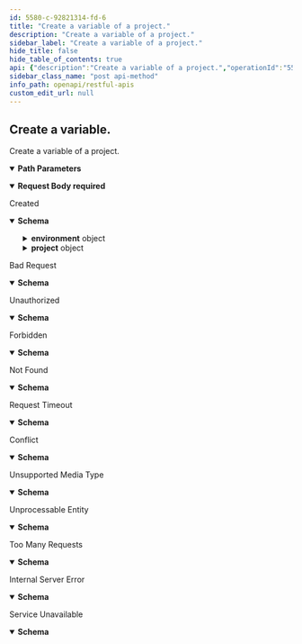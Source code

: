 ```yaml
---
id: 5580-c-92821314-fd-6
title: "Create a variable of a project."
description: "Create a variable of a project."
sidebar_label: "Create a variable of a project."
hide_title: false
hide_table_of_contents: true
api: {"description":"Create a variable of a project.","operationId":"5580c92821314fd6","parameters":[{"in":"path","name":"project","required":true,"schema":{"type":"string"}}],"requestBody":{"content":{"application/json":{"schema":{"properties":{"description":{"type":"string"},"name":{"type":"string"},"sensitive":{"type":"boolean"},"value":{"type":"string"}},"required":["value","name"],"type":"object"}}},"required":true},"responses":{"201":{"content":{"application/json":{"schema":{"properties":{"createTime":{"format":"date-time","type":"string"},"description":{"type":"string"},"environment":{"properties":{"connectors":{"items":{"properties":{"connector":{"properties":{"category":{"type":"string"},"configData":{"additionalProperties":{"properties":{"":{"properties":{"":"circular(Project.Variable.Property.json)","visible":{"type":"boolean"}},"required":["","visible"],"type":"object","title":"Project.Variable.Property.json"},"visible":{"type":"boolean"}},"required":["","visible"],"type":"object"},"type":"object","x-cli-schema-type":"map[string]crypto.Property"},"configVersion":{"type":"string"},"createTime":{"format":"date-time","type":"string"},"description":{"type":"string"},"enableFinOps":{"type":"boolean"},"finOpsCustomPricing":{"properties":{"cpu":{"type":"string"},"gpu":{"type":"string"},"ram":{"type":"string"},"spotCPU":{"type":"string"},"spotGPU":{"type":"string"},"spotRAM":{"type":"string"},"storage":{"type":"string"}},"required":["cpu","spotCPU","ram","spotRAM","gpu","spotGPU","storage"],"type":"object"},"id":{"type":"string"},"labels":{"additionalProperties":{"type":"string"},"type":"object","x-cli-schema-type":"map[string]string"},"name":{"type":"string"},"project":{"properties":{"createTime":{"format":"date-time","type":"string"},"description":{"type":"string"},"id":{"type":"string"},"labels":{"additionalProperties":{"type":"string"},"type":"object","x-cli-schema-type":"map[string]string"},"name":{"type":"string"},"updateTime":{"format":"date-time","type":"string"}},"type":"object","title":"Project.Variable.ProjectOutput.json"},"status":{"properties":{"conditions":{"items":{"properties":{"lastUpdateTime":{"format":"date-time","type":"string"},"message":{"type":"string"},"reason":{"type":"string"},"status":{"type":"string"},"type":{"type":"string"}},"required":["reason"],"type":"object"},"type":"array"},"error":{"type":"boolean"},"summaryStatus":{"type":"string"},"summaryStatusMessage":{"type":"string"},"transitioning":{"type":"boolean"}},"type":"object"},"type":{"type":"string"},"updateTime":{"format":"date-time","type":"string"}},"type":"object"},"createTime":{"format":"date-time","type":"string"},"id":{"type":"string"}},"type":"object"},"type":"array"},"createTime":{"format":"date-time","type":"string"},"description":{"type":"string"},"id":{"type":"string"},"labels":{"additionalProperties":{"type":"string"},"type":"object","x-cli-schema-type":"map[string]string"},"name":{"type":"string"},"project":{"properties":{"createTime":{"format":"date-time","type":"string"},"description":{"type":"string"},"id":{"type":"string"},"labels":{"additionalProperties":{"type":"string"},"type":"object","x-cli-schema-type":"map[string]string"},"name":{"type":"string"},"updateTime":{"format":"date-time","type":"string"}},"type":"object","title":"Project.Variable.ProjectOutput.json"},"updateTime":{"format":"date-time","type":"string"}},"type":"object"},"id":{"type":"string"},"name":{"type":"string"},"project":{"properties":{"createTime":{"format":"date-time","type":"string"},"description":{"type":"string"},"id":{"type":"string"},"labels":{"additionalProperties":{"type":"string"},"type":"object","x-cli-schema-type":"map[string]string"},"name":{"type":"string"},"updateTime":{"format":"date-time","type":"string"}},"type":"object"},"sensitive":{"type":"boolean"},"updateTime":{"format":"date-time","type":"string"},"value":{"type":"string"}},"type":"object"}}},"description":"Created"},"400":{"content":{"application/json":{"schema":{"properties":{"message":{"type":"string"},"status":{"default":400,"type":"integer"},"statusText":{"default":"Bad Request","type":"string"}},"type":"object"}}},"description":"Bad Request"},"401":{"content":{"application/json":{"schema":{"properties":{"message":{"type":"string"},"status":{"default":401,"type":"integer"},"statusText":{"default":"Unauthorized","type":"string"}},"type":"object"}}},"description":"Unauthorized"},"403":{"content":{"application/json":{"schema":{"properties":{"message":{"type":"string"},"status":{"default":403,"type":"integer"},"statusText":{"default":"Forbidden","type":"string"}},"type":"object"}}},"description":"Forbidden"},"404":{"content":{"application/json":{"schema":{"properties":{"message":{"type":"string"},"status":{"default":404,"type":"integer"},"statusText":{"default":"Not Found","type":"string"}},"type":"object"}}},"description":"Not Found"},"408":{"content":{"application/json":{"schema":{"properties":{"message":{"type":"string"},"status":{"default":408,"type":"integer"},"statusText":{"default":"Request Timeout","type":"string"}},"type":"object"}}},"description":"Request Timeout"},"409":{"content":{"application/json":{"schema":{"properties":{"message":{"type":"string"},"status":{"default":409,"type":"integer"},"statusText":{"default":"Conflict","type":"string"}},"type":"object"}}},"description":"Conflict"},"415":{"content":{"application/json":{"schema":{"properties":{"message":{"type":"string"},"status":{"default":415,"type":"integer"},"statusText":{"default":"Unsupported Media Type","type":"string"}},"type":"object"}}},"description":"Unsupported Media Type"},"422":{"content":{"application/json":{"schema":{"properties":{"message":{"type":"string"},"status":{"default":422,"type":"integer"},"statusText":{"default":"Unprocessable Entity","type":"string"}},"type":"object"}}},"description":"Unprocessable Entity"},"429":{"content":{"application/json":{"schema":{"properties":{"message":{"type":"string"},"status":{"default":429,"type":"integer"},"statusText":{"default":"Too Many Requests","type":"string"}},"type":"object"}}},"description":"Too Many Requests"},"500":{"content":{"application/json":{"schema":{"properties":{"message":{"type":"string"},"status":{"default":500,"type":"integer"},"statusText":{"default":"Internal Server Error","type":"string"}},"type":"object"}}},"description":"Internal Server Error"},"503":{"content":{"application/json":{"schema":{"properties":{"message":{"type":"string"},"status":{"default":503,"type":"integer"},"statusText":{"default":"Service Unavailable","type":"string"}},"type":"object"}}},"description":"Service Unavailable"}},"security":[{"BasicAuth":[]},{"BearerAuth":[]}],"tags":["Variables"],"x-cli-operation-name":"create","extensions":[{"key":"x-cli-operation-name","value":"create"}],"method":"post","path":"/v1/projects/{project}/variables","securitySchemes":{"BasicAuth":{"description":"Basic Authentication, in form of base64(<username>:<password>), the password must be a valid Seal API token.","in":"header","scheme":"basic","type":"http"},"BearerAuth":{"description":"Bearer Authentication, the token must be a valid Seal API token.","in":"header","scheme":"bearer","type":"http"}},"jsonRequestBodyExample":{"description":"string","name":"string","sensitive":true,"value":"string"},"info":{"description":"Restful APIs to access Walrus.","title":"Restful APIs","version":"dev"},"postman":{"name":"Create a variable.","description":{"content":"Create a variable of a project.","type":"text/plain"},"url":{"path":["v1","projects",":project","variables"],"host":["{{baseUrl}}"],"query":[],"variable":[{"disabled":false,"description":{"content":"(Required) ","type":"text/plain"},"type":"any","value":"","key":"project"}]},"header":[{"key":"Content-Type","value":"application/json"},{"key":"Accept","value":"application/json"}],"method":"POST","body":{"mode":"raw","raw":"\"\"","options":{"raw":{"language":"json"}}},"auth":{"type":"basic","basic":[{"type":"any","value":"<Basic Auth Username>","key":"username"},{"type":"any","value":"<Basic Auth Password>","key":"password"}]}}}
sidebar_class_name: "post api-method"
info_path: openapi/restful-apis
custom_edit_url: null
---
```



## Create a variable.



Create a variable of a project.

<details style={{"marginBottom":"1rem"}} data-collapsed={false} open={true}><summary style={{}}><strong>Path Parameters</strong></summary><div><ul><ParamsItem className={"paramsItem"} param={{"in":"path","name":"project","required":true,"schema":{"type":"string"}}}></ParamsItem></ul></div></details><MimeTabs><TabItem label={"application/json"} value={"application/json-schema"}><details style={{}} data-collapsed={false} open={true}><summary style={{"textAlign":"left"}}><strong>Request Body</strong><strong style={{"fontSize":"var(--ifm-code-font-size)","color":"var(--openapi-required)"}}> required</strong></summary><div style={{"textAlign":"left","marginLeft":"1rem"}}></div><ul style={{"marginLeft":"1rem"}}><SchemaItem collapsible={false} name={"description"} required={false} schemaName={"string"} qualifierMessage={undefined} schema={{"type":"string"}}></SchemaItem><SchemaItem collapsible={false} name={"name"} required={true} schemaName={"string"} qualifierMessage={undefined} schema={{"type":"string"}}></SchemaItem><SchemaItem collapsible={false} name={"sensitive"} required={false} schemaName={"boolean"} qualifierMessage={undefined} schema={{"type":"boolean"}}></SchemaItem><SchemaItem collapsible={false} name={"value"} required={true} schemaName={"string"} qualifierMessage={undefined} schema={{"type":"string"}}></SchemaItem></ul></details></TabItem></MimeTabs><div><ApiTabs><TabItem label={"201"} value={"201"}><div>

Created

</div><div><MimeTabs schemaType={"response"}><TabItem label={"application/json"} value={"application/json"}><SchemaTabs><TabItem label={"Schema"} value={"Schema"}><details style={{}} data-collapsed={false} open={true}><summary style={{"textAlign":"left"}}><strong>Schema</strong></summary><div style={{"textAlign":"left","marginLeft":"1rem"}}></div><ul style={{"marginLeft":"1rem"}}><SchemaItem collapsible={false} name={"createTime"} required={false} schemaName={"date-time"} qualifierMessage={undefined} schema={{"format":"date-time","type":"string"}}></SchemaItem><SchemaItem collapsible={false} name={"description"} required={false} schemaName={"string"} qualifierMessage={undefined} schema={{"type":"string"}}></SchemaItem><SchemaItem collapsible={true} className={"schemaItem"}><details style={{}}><summary style={{}}><strong>environment</strong><span style={{"opacity":"0.6"}}> object</span></summary><div style={{"marginLeft":"1rem"}}><SchemaItem collapsible={true} className={"schemaItem"}><details style={{}}><summary style={{}}><strong>connectors</strong><span style={{"opacity":"0.6"}}> object[]</span></summary><div style={{"marginLeft":"1rem"}}><li><div style={{"fontSize":"var(--ifm-code-font-size)","opacity":"0.6","marginLeft":"-.5rem","paddingBottom":".5rem"}}>Array [</div></li><SchemaItem collapsible={true} className={"schemaItem"}><details style={{}}><summary style={{}}><strong>connector</strong><span style={{"opacity":"0.6"}}> object</span></summary><div style={{"marginLeft":"1rem"}}><SchemaItem collapsible={false} name={"category"} required={false} schemaName={"string"} qualifierMessage={undefined} schema={{"type":"string"}}></SchemaItem><SchemaItem collapsible={true} className={"schemaItem"}><details style={{}}><summary style={{}}><strong>configData</strong><span style={{"opacity":"0.6"}}> object</span></summary><div style={{"marginLeft":"1rem"}}><SchemaItem collapsible={true} className={"schemaItem"}><details style={{}}><summary style={{}}><strong>property name*</strong><span style={{"opacity":"0.6"}}> object</span></summary><div style={{"marginLeft":"1rem"}}><SchemaItem collapsible={true} className={"schemaItem"}><details style={{}}><summary style={{}}><strong></strong><span style={{"opacity":"0.6"}}> object</span><strong style={{"fontSize":"var(--ifm-code-font-size)","color":"var(--openapi-required)"}}> required</strong></summary><div style={{"marginLeft":"1rem"}}><SchemaItem collapsible={false} name={""} required={true} schemaName={""} qualifierMessage={undefined} schema={"circular(Project.Variable.Property.json)"}></SchemaItem><SchemaItem collapsible={false} name={"visible"} required={true} schemaName={"boolean"} qualifierMessage={undefined} schema={{"type":"boolean"}}></SchemaItem></div></details></SchemaItem><SchemaItem collapsible={false} name={"visible"} required={true} schemaName={"boolean"} qualifierMessage={undefined} schema={{"type":"boolean"}}></SchemaItem></div></details></SchemaItem></div></details></SchemaItem><SchemaItem collapsible={false} name={"configVersion"} required={false} schemaName={"string"} qualifierMessage={undefined} schema={{"type":"string"}}></SchemaItem><SchemaItem collapsible={false} name={"createTime"} required={false} schemaName={"date-time"} qualifierMessage={undefined} schema={{"format":"date-time","type":"string"}}></SchemaItem><SchemaItem collapsible={false} name={"description"} required={false} schemaName={"string"} qualifierMessage={undefined} schema={{"type":"string"}}></SchemaItem><SchemaItem collapsible={false} name={"enableFinOps"} required={false} schemaName={"boolean"} qualifierMessage={undefined} schema={{"type":"boolean"}}></SchemaItem><SchemaItem collapsible={true} className={"schemaItem"}><details style={{}}><summary style={{}}><strong>finOpsCustomPricing</strong><span style={{"opacity":"0.6"}}> object</span></summary><div style={{"marginLeft":"1rem"}}><SchemaItem collapsible={false} name={"cpu"} required={true} schemaName={"string"} qualifierMessage={undefined} schema={{"type":"string"}}></SchemaItem><SchemaItem collapsible={false} name={"gpu"} required={true} schemaName={"string"} qualifierMessage={undefined} schema={{"type":"string"}}></SchemaItem><SchemaItem collapsible={false} name={"ram"} required={true} schemaName={"string"} qualifierMessage={undefined} schema={{"type":"string"}}></SchemaItem><SchemaItem collapsible={false} name={"spotCPU"} required={true} schemaName={"string"} qualifierMessage={undefined} schema={{"type":"string"}}></SchemaItem><SchemaItem collapsible={false} name={"spotGPU"} required={true} schemaName={"string"} qualifierMessage={undefined} schema={{"type":"string"}}></SchemaItem><SchemaItem collapsible={false} name={"spotRAM"} required={true} schemaName={"string"} qualifierMessage={undefined} schema={{"type":"string"}}></SchemaItem><SchemaItem collapsible={false} name={"storage"} required={true} schemaName={"string"} qualifierMessage={undefined} schema={{"type":"string"}}></SchemaItem></div></details></SchemaItem><SchemaItem collapsible={false} name={"id"} required={false} schemaName={"string"} qualifierMessage={undefined} schema={{"type":"string"}}></SchemaItem><SchemaItem collapsible={true} className={"schemaItem"}><details style={{}}><summary style={{}}><strong>labels</strong><span style={{"opacity":"0.6"}}> object</span></summary><div style={{"marginLeft":"1rem"}}><SchemaItem name={"property name*"} required={false} schemaName={"string"} qualifierMessage={undefined} schema={{"type":"string"}} collapsible={false} discriminator={false}></SchemaItem></div></details></SchemaItem><SchemaItem collapsible={false} name={"name"} required={false} schemaName={"string"} qualifierMessage={undefined} schema={{"type":"string"}}></SchemaItem><SchemaItem collapsible={true} className={"schemaItem"}><details style={{}}><summary style={{}}><strong>project</strong><span style={{"opacity":"0.6"}}> object</span></summary><div style={{"marginLeft":"1rem"}}><SchemaItem collapsible={false} name={"createTime"} required={false} schemaName={"date-time"} qualifierMessage={undefined} schema={{"format":"date-time","type":"string"}}></SchemaItem><SchemaItem collapsible={false} name={"description"} required={false} schemaName={"string"} qualifierMessage={undefined} schema={{"type":"string"}}></SchemaItem><SchemaItem collapsible={false} name={"id"} required={false} schemaName={"string"} qualifierMessage={undefined} schema={{"type":"string"}}></SchemaItem><SchemaItem collapsible={true} className={"schemaItem"}><details style={{}}><summary style={{}}><strong>labels</strong><span style={{"opacity":"0.6"}}> object</span></summary><div style={{"marginLeft":"1rem"}}><SchemaItem name={"property name*"} required={false} schemaName={"string"} qualifierMessage={undefined} schema={{"type":"string"}} collapsible={false} discriminator={false}></SchemaItem></div></details></SchemaItem><SchemaItem collapsible={false} name={"name"} required={false} schemaName={"string"} qualifierMessage={undefined} schema={{"type":"string"}}></SchemaItem><SchemaItem collapsible={false} name={"updateTime"} required={false} schemaName={"date-time"} qualifierMessage={undefined} schema={{"format":"date-time","type":"string"}}></SchemaItem></div></details></SchemaItem><SchemaItem collapsible={true} className={"schemaItem"}><details style={{}}><summary style={{}}><strong>status</strong><span style={{"opacity":"0.6"}}> object</span></summary><div style={{"marginLeft":"1rem"}}><SchemaItem collapsible={true} className={"schemaItem"}><details style={{}}><summary style={{}}><strong>conditions</strong><span style={{"opacity":"0.6"}}> object[]</span></summary><div style={{"marginLeft":"1rem"}}><li><div style={{"fontSize":"var(--ifm-code-font-size)","opacity":"0.6","marginLeft":"-.5rem","paddingBottom":".5rem"}}>Array [</div></li><SchemaItem collapsible={false} name={"lastUpdateTime"} required={false} schemaName={"date-time"} qualifierMessage={undefined} schema={{"format":"date-time","type":"string"}}></SchemaItem><SchemaItem collapsible={false} name={"message"} required={false} schemaName={"string"} qualifierMessage={undefined} schema={{"type":"string"}}></SchemaItem><SchemaItem collapsible={false} name={"reason"} required={true} schemaName={"string"} qualifierMessage={undefined} schema={{"type":"string"}}></SchemaItem><SchemaItem collapsible={false} name={"status"} required={false} schemaName={"string"} qualifierMessage={undefined} schema={{"type":"string"}}></SchemaItem><SchemaItem collapsible={false} name={"type"} required={false} schemaName={"string"} qualifierMessage={undefined} schema={{"type":"string"}}></SchemaItem><li><div style={{"fontSize":"var(--ifm-code-font-size)","opacity":"0.6","marginLeft":"-.5rem"}}>]</div></li></div></details></SchemaItem><SchemaItem collapsible={false} name={"error"} required={false} schemaName={"boolean"} qualifierMessage={undefined} schema={{"type":"boolean"}}></SchemaItem><SchemaItem collapsible={false} name={"summaryStatus"} required={false} schemaName={"string"} qualifierMessage={undefined} schema={{"type":"string"}}></SchemaItem><SchemaItem collapsible={false} name={"summaryStatusMessage"} required={false} schemaName={"string"} qualifierMessage={undefined} schema={{"type":"string"}}></SchemaItem><SchemaItem collapsible={false} name={"transitioning"} required={false} schemaName={"boolean"} qualifierMessage={undefined} schema={{"type":"boolean"}}></SchemaItem></div></details></SchemaItem><SchemaItem collapsible={false} name={"type"} required={false} schemaName={"string"} qualifierMessage={undefined} schema={{"type":"string"}}></SchemaItem><SchemaItem collapsible={false} name={"updateTime"} required={false} schemaName={"date-time"} qualifierMessage={undefined} schema={{"format":"date-time","type":"string"}}></SchemaItem></div></details></SchemaItem><SchemaItem collapsible={false} name={"createTime"} required={false} schemaName={"date-time"} qualifierMessage={undefined} schema={{"format":"date-time","type":"string"}}></SchemaItem><SchemaItem collapsible={false} name={"id"} required={false} schemaName={"string"} qualifierMessage={undefined} schema={{"type":"string"}}></SchemaItem><li><div style={{"fontSize":"var(--ifm-code-font-size)","opacity":"0.6","marginLeft":"-.5rem"}}>]</div></li></div></details></SchemaItem><SchemaItem collapsible={false} name={"createTime"} required={false} schemaName={"date-time"} qualifierMessage={undefined} schema={{"format":"date-time","type":"string"}}></SchemaItem><SchemaItem collapsible={false} name={"description"} required={false} schemaName={"string"} qualifierMessage={undefined} schema={{"type":"string"}}></SchemaItem><SchemaItem collapsible={false} name={"id"} required={false} schemaName={"string"} qualifierMessage={undefined} schema={{"type":"string"}}></SchemaItem><SchemaItem collapsible={true} className={"schemaItem"}><details style={{}}><summary style={{}}><strong>labels</strong><span style={{"opacity":"0.6"}}> object</span></summary><div style={{"marginLeft":"1rem"}}><SchemaItem name={"property name*"} required={false} schemaName={"string"} qualifierMessage={undefined} schema={{"type":"string"}} collapsible={false} discriminator={false}></SchemaItem></div></details></SchemaItem><SchemaItem collapsible={false} name={"name"} required={false} schemaName={"string"} qualifierMessage={undefined} schema={{"type":"string"}}></SchemaItem><SchemaItem collapsible={true} className={"schemaItem"}><details style={{}}><summary style={{}}><strong>project</strong><span style={{"opacity":"0.6"}}> object</span></summary><div style={{"marginLeft":"1rem"}}><SchemaItem collapsible={false} name={"createTime"} required={false} schemaName={"date-time"} qualifierMessage={undefined} schema={{"format":"date-time","type":"string"}}></SchemaItem><SchemaItem collapsible={false} name={"description"} required={false} schemaName={"string"} qualifierMessage={undefined} schema={{"type":"string"}}></SchemaItem><SchemaItem collapsible={false} name={"id"} required={false} schemaName={"string"} qualifierMessage={undefined} schema={{"type":"string"}}></SchemaItem><SchemaItem collapsible={true} className={"schemaItem"}><details style={{}}><summary style={{}}><strong>labels</strong><span style={{"opacity":"0.6"}}> object</span></summary><div style={{"marginLeft":"1rem"}}><SchemaItem name={"property name*"} required={false} schemaName={"string"} qualifierMessage={undefined} schema={{"type":"string"}} collapsible={false} discriminator={false}></SchemaItem></div></details></SchemaItem><SchemaItem collapsible={false} name={"name"} required={false} schemaName={"string"} qualifierMessage={undefined} schema={{"type":"string"}}></SchemaItem><SchemaItem collapsible={false} name={"updateTime"} required={false} schemaName={"date-time"} qualifierMessage={undefined} schema={{"format":"date-time","type":"string"}}></SchemaItem></div></details></SchemaItem><SchemaItem collapsible={false} name={"updateTime"} required={false} schemaName={"date-time"} qualifierMessage={undefined} schema={{"format":"date-time","type":"string"}}></SchemaItem></div></details></SchemaItem><SchemaItem collapsible={false} name={"id"} required={false} schemaName={"string"} qualifierMessage={undefined} schema={{"type":"string"}}></SchemaItem><SchemaItem collapsible={false} name={"name"} required={false} schemaName={"string"} qualifierMessage={undefined} schema={{"type":"string"}}></SchemaItem><SchemaItem collapsible={true} className={"schemaItem"}><details style={{}}><summary style={{}}><strong>project</strong><span style={{"opacity":"0.6"}}> object</span></summary><div style={{"marginLeft":"1rem"}}><SchemaItem collapsible={false} name={"createTime"} required={false} schemaName={"date-time"} qualifierMessage={undefined} schema={{"format":"date-time","type":"string"}}></SchemaItem><SchemaItem collapsible={false} name={"description"} required={false} schemaName={"string"} qualifierMessage={undefined} schema={{"type":"string"}}></SchemaItem><SchemaItem collapsible={false} name={"id"} required={false} schemaName={"string"} qualifierMessage={undefined} schema={{"type":"string"}}></SchemaItem><SchemaItem collapsible={true} className={"schemaItem"}><details style={{}}><summary style={{}}><strong>labels</strong><span style={{"opacity":"0.6"}}> object</span></summary><div style={{"marginLeft":"1rem"}}><SchemaItem name={"property name*"} required={false} schemaName={"string"} qualifierMessage={undefined} schema={{"type":"string"}} collapsible={false} discriminator={false}></SchemaItem></div></details></SchemaItem><SchemaItem collapsible={false} name={"name"} required={false} schemaName={"string"} qualifierMessage={undefined} schema={{"type":"string"}}></SchemaItem><SchemaItem collapsible={false} name={"updateTime"} required={false} schemaName={"date-time"} qualifierMessage={undefined} schema={{"format":"date-time","type":"string"}}></SchemaItem></div></details></SchemaItem><SchemaItem collapsible={false} name={"sensitive"} required={false} schemaName={"boolean"} qualifierMessage={undefined} schema={{"type":"boolean"}}></SchemaItem><SchemaItem collapsible={false} name={"updateTime"} required={false} schemaName={"date-time"} qualifierMessage={undefined} schema={{"format":"date-time","type":"string"}}></SchemaItem><SchemaItem collapsible={false} name={"value"} required={false} schemaName={"string"} qualifierMessage={undefined} schema={{"type":"string"}}></SchemaItem></ul></details></TabItem><TabItem label={"Example (from schema)"} value={"Example (from schema)"}><ResponseSamples responseExample={"{\n  \"createTime\": \"2023-11-22T03:55:55.530Z\",\n  \"description\": \"string\",\n  \"environment\": {\n    \"connectors\": [\n      {\n        \"connector\": {\n          \"category\": \"string\",\n          \"configData\": {},\n          \"configVersion\": \"string\",\n          \"createTime\": \"2023-11-22T03:55:55.530Z\",\n          \"description\": \"string\",\n          \"enableFinOps\": true,\n          \"finOpsCustomPricing\": {\n            \"cpu\": \"string\",\n            \"gpu\": \"string\",\n            \"ram\": \"string\",\n            \"spotCPU\": \"string\",\n            \"spotGPU\": \"string\",\n            \"spotRAM\": \"string\",\n            \"storage\": \"string\"\n          },\n          \"id\": \"string\",\n          \"labels\": {},\n          \"name\": \"string\",\n          \"project\": {\n            \"createTime\": \"2023-11-22T03:55:55.530Z\",\n            \"description\": \"string\",\n            \"id\": \"string\",\n            \"labels\": {},\n            \"name\": \"string\",\n            \"updateTime\": \"2023-11-22T03:55:55.530Z\"\n          },\n          \"status\": {\n            \"conditions\": [\n              {\n                \"lastUpdateTime\": \"2023-11-22T03:55:55.530Z\",\n                \"message\": \"string\",\n                \"reason\": \"string\",\n                \"status\": \"string\",\n                \"type\": \"string\"\n              }\n            ],\n            \"error\": true,\n            \"summaryStatus\": \"string\",\n            \"summaryStatusMessage\": \"string\",\n            \"transitioning\": true\n          },\n          \"type\": \"string\",\n          \"updateTime\": \"2023-11-22T03:55:55.530Z\"\n        },\n        \"createTime\": \"2023-11-22T03:55:55.530Z\",\n        \"id\": \"string\"\n      }\n    ],\n    \"createTime\": \"2023-11-22T03:55:55.530Z\",\n    \"description\": \"string\",\n    \"id\": \"string\",\n    \"labels\": {},\n    \"name\": \"string\",\n    \"project\": {\n      \"createTime\": \"2023-11-22T03:55:55.530Z\",\n      \"description\": \"string\",\n      \"id\": \"string\",\n      \"labels\": {},\n      \"name\": \"string\",\n      \"updateTime\": \"2023-11-22T03:55:55.530Z\"\n    },\n    \"updateTime\": \"2023-11-22T03:55:55.530Z\"\n  },\n  \"id\": \"string\",\n  \"name\": \"string\",\n  \"project\": {\n    \"createTime\": \"2023-11-22T03:55:55.530Z\",\n    \"description\": \"string\",\n    \"id\": \"string\",\n    \"labels\": {},\n    \"name\": \"string\",\n    \"updateTime\": \"2023-11-22T03:55:55.530Z\"\n  },\n  \"sensitive\": true,\n  \"updateTime\": \"2023-11-22T03:55:55.530Z\",\n  \"value\": \"string\"\n}"} language={"json"}></ResponseSamples></TabItem></SchemaTabs></TabItem></MimeTabs></div></TabItem><TabItem label={"400"} value={"400"}><div>

Bad Request

</div><div><MimeTabs schemaType={"response"}><TabItem label={"application/json"} value={"application/json"}><SchemaTabs><TabItem label={"Schema"} value={"Schema"}><details style={{}} data-collapsed={false} open={true}><summary style={{"textAlign":"left"}}><strong>Schema</strong></summary><div style={{"textAlign":"left","marginLeft":"1rem"}}></div><ul style={{"marginLeft":"1rem"}}><SchemaItem collapsible={false} name={"message"} required={false} schemaName={"string"} qualifierMessage={undefined} schema={{"type":"string"}}></SchemaItem><SchemaItem collapsible={false} name={"status"} required={false} schemaName={"integer"} qualifierMessage={undefined} schema={{"default":400,"type":"integer"}}></SchemaItem><SchemaItem collapsible={false} name={"statusText"} required={false} schemaName={"string"} qualifierMessage={undefined} schema={{"default":"Bad Request","type":"string"}}></SchemaItem></ul></details></TabItem><TabItem label={"Example (from schema)"} value={"Example (from schema)"}><ResponseSamples responseExample={"{\n  \"message\": \"string\",\n  \"status\": 400,\n  \"statusText\": \"Bad Request\"\n}"} language={"json"}></ResponseSamples></TabItem></SchemaTabs></TabItem></MimeTabs></div></TabItem><TabItem label={"401"} value={"401"}><div>

Unauthorized

</div><div><MimeTabs schemaType={"response"}><TabItem label={"application/json"} value={"application/json"}><SchemaTabs><TabItem label={"Schema"} value={"Schema"}><details style={{}} data-collapsed={false} open={true}><summary style={{"textAlign":"left"}}><strong>Schema</strong></summary><div style={{"textAlign":"left","marginLeft":"1rem"}}></div><ul style={{"marginLeft":"1rem"}}><SchemaItem collapsible={false} name={"message"} required={false} schemaName={"string"} qualifierMessage={undefined} schema={{"type":"string"}}></SchemaItem><SchemaItem collapsible={false} name={"status"} required={false} schemaName={"integer"} qualifierMessage={undefined} schema={{"default":401,"type":"integer"}}></SchemaItem><SchemaItem collapsible={false} name={"statusText"} required={false} schemaName={"string"} qualifierMessage={undefined} schema={{"default":"Unauthorized","type":"string"}}></SchemaItem></ul></details></TabItem><TabItem label={"Example (from schema)"} value={"Example (from schema)"}><ResponseSamples responseExample={"{\n  \"message\": \"string\",\n  \"status\": 401,\n  \"statusText\": \"Unauthorized\"\n}"} language={"json"}></ResponseSamples></TabItem></SchemaTabs></TabItem></MimeTabs></div></TabItem><TabItem label={"403"} value={"403"}><div>

Forbidden

</div><div><MimeTabs schemaType={"response"}><TabItem label={"application/json"} value={"application/json"}><SchemaTabs><TabItem label={"Schema"} value={"Schema"}><details style={{}} data-collapsed={false} open={true}><summary style={{"textAlign":"left"}}><strong>Schema</strong></summary><div style={{"textAlign":"left","marginLeft":"1rem"}}></div><ul style={{"marginLeft":"1rem"}}><SchemaItem collapsible={false} name={"message"} required={false} schemaName={"string"} qualifierMessage={undefined} schema={{"type":"string"}}></SchemaItem><SchemaItem collapsible={false} name={"status"} required={false} schemaName={"integer"} qualifierMessage={undefined} schema={{"default":403,"type":"integer"}}></SchemaItem><SchemaItem collapsible={false} name={"statusText"} required={false} schemaName={"string"} qualifierMessage={undefined} schema={{"default":"Forbidden","type":"string"}}></SchemaItem></ul></details></TabItem><TabItem label={"Example (from schema)"} value={"Example (from schema)"}><ResponseSamples responseExample={"{\n  \"message\": \"string\",\n  \"status\": 403,\n  \"statusText\": \"Forbidden\"\n}"} language={"json"}></ResponseSamples></TabItem></SchemaTabs></TabItem></MimeTabs></div></TabItem><TabItem label={"404"} value={"404"}><div>

Not Found

</div><div><MimeTabs schemaType={"response"}><TabItem label={"application/json"} value={"application/json"}><SchemaTabs><TabItem label={"Schema"} value={"Schema"}><details style={{}} data-collapsed={false} open={true}><summary style={{"textAlign":"left"}}><strong>Schema</strong></summary><div style={{"textAlign":"left","marginLeft":"1rem"}}></div><ul style={{"marginLeft":"1rem"}}><SchemaItem collapsible={false} name={"message"} required={false} schemaName={"string"} qualifierMessage={undefined} schema={{"type":"string"}}></SchemaItem><SchemaItem collapsible={false} name={"status"} required={false} schemaName={"integer"} qualifierMessage={undefined} schema={{"default":404,"type":"integer"}}></SchemaItem><SchemaItem collapsible={false} name={"statusText"} required={false} schemaName={"string"} qualifierMessage={undefined} schema={{"default":"Not Found","type":"string"}}></SchemaItem></ul></details></TabItem><TabItem label={"Example (from schema)"} value={"Example (from schema)"}><ResponseSamples responseExample={"{\n  \"message\": \"string\",\n  \"status\": 404,\n  \"statusText\": \"Not Found\"\n}"} language={"json"}></ResponseSamples></TabItem></SchemaTabs></TabItem></MimeTabs></div></TabItem><TabItem label={"408"} value={"408"}><div>

Request Timeout

</div><div><MimeTabs schemaType={"response"}><TabItem label={"application/json"} value={"application/json"}><SchemaTabs><TabItem label={"Schema"} value={"Schema"}><details style={{}} data-collapsed={false} open={true}><summary style={{"textAlign":"left"}}><strong>Schema</strong></summary><div style={{"textAlign":"left","marginLeft":"1rem"}}></div><ul style={{"marginLeft":"1rem"}}><SchemaItem collapsible={false} name={"message"} required={false} schemaName={"string"} qualifierMessage={undefined} schema={{"type":"string"}}></SchemaItem><SchemaItem collapsible={false} name={"status"} required={false} schemaName={"integer"} qualifierMessage={undefined} schema={{"default":408,"type":"integer"}}></SchemaItem><SchemaItem collapsible={false} name={"statusText"} required={false} schemaName={"string"} qualifierMessage={undefined} schema={{"default":"Request Timeout","type":"string"}}></SchemaItem></ul></details></TabItem><TabItem label={"Example (from schema)"} value={"Example (from schema)"}><ResponseSamples responseExample={"{\n  \"message\": \"string\",\n  \"status\": 408,\n  \"statusText\": \"Request Timeout\"\n}"} language={"json"}></ResponseSamples></TabItem></SchemaTabs></TabItem></MimeTabs></div></TabItem><TabItem label={"409"} value={"409"}><div>

Conflict

</div><div><MimeTabs schemaType={"response"}><TabItem label={"application/json"} value={"application/json"}><SchemaTabs><TabItem label={"Schema"} value={"Schema"}><details style={{}} data-collapsed={false} open={true}><summary style={{"textAlign":"left"}}><strong>Schema</strong></summary><div style={{"textAlign":"left","marginLeft":"1rem"}}></div><ul style={{"marginLeft":"1rem"}}><SchemaItem collapsible={false} name={"message"} required={false} schemaName={"string"} qualifierMessage={undefined} schema={{"type":"string"}}></SchemaItem><SchemaItem collapsible={false} name={"status"} required={false} schemaName={"integer"} qualifierMessage={undefined} schema={{"default":409,"type":"integer"}}></SchemaItem><SchemaItem collapsible={false} name={"statusText"} required={false} schemaName={"string"} qualifierMessage={undefined} schema={{"default":"Conflict","type":"string"}}></SchemaItem></ul></details></TabItem><TabItem label={"Example (from schema)"} value={"Example (from schema)"}><ResponseSamples responseExample={"{\n  \"message\": \"string\",\n  \"status\": 409,\n  \"statusText\": \"Conflict\"\n}"} language={"json"}></ResponseSamples></TabItem></SchemaTabs></TabItem></MimeTabs></div></TabItem><TabItem label={"415"} value={"415"}><div>

Unsupported Media Type

</div><div><MimeTabs schemaType={"response"}><TabItem label={"application/json"} value={"application/json"}><SchemaTabs><TabItem label={"Schema"} value={"Schema"}><details style={{}} data-collapsed={false} open={true}><summary style={{"textAlign":"left"}}><strong>Schema</strong></summary><div style={{"textAlign":"left","marginLeft":"1rem"}}></div><ul style={{"marginLeft":"1rem"}}><SchemaItem collapsible={false} name={"message"} required={false} schemaName={"string"} qualifierMessage={undefined} schema={{"type":"string"}}></SchemaItem><SchemaItem collapsible={false} name={"status"} required={false} schemaName={"integer"} qualifierMessage={undefined} schema={{"default":415,"type":"integer"}}></SchemaItem><SchemaItem collapsible={false} name={"statusText"} required={false} schemaName={"string"} qualifierMessage={undefined} schema={{"default":"Unsupported Media Type","type":"string"}}></SchemaItem></ul></details></TabItem><TabItem label={"Example (from schema)"} value={"Example (from schema)"}><ResponseSamples responseExample={"{\n  \"message\": \"string\",\n  \"status\": 415,\n  \"statusText\": \"Unsupported Media Type\"\n}"} language={"json"}></ResponseSamples></TabItem></SchemaTabs></TabItem></MimeTabs></div></TabItem><TabItem label={"422"} value={"422"}><div>

Unprocessable Entity

</div><div><MimeTabs schemaType={"response"}><TabItem label={"application/json"} value={"application/json"}><SchemaTabs><TabItem label={"Schema"} value={"Schema"}><details style={{}} data-collapsed={false} open={true}><summary style={{"textAlign":"left"}}><strong>Schema</strong></summary><div style={{"textAlign":"left","marginLeft":"1rem"}}></div><ul style={{"marginLeft":"1rem"}}><SchemaItem collapsible={false} name={"message"} required={false} schemaName={"string"} qualifierMessage={undefined} schema={{"type":"string"}}></SchemaItem><SchemaItem collapsible={false} name={"status"} required={false} schemaName={"integer"} qualifierMessage={undefined} schema={{"default":422,"type":"integer"}}></SchemaItem><SchemaItem collapsible={false} name={"statusText"} required={false} schemaName={"string"} qualifierMessage={undefined} schema={{"default":"Unprocessable Entity","type":"string"}}></SchemaItem></ul></details></TabItem><TabItem label={"Example (from schema)"} value={"Example (from schema)"}><ResponseSamples responseExample={"{\n  \"message\": \"string\",\n  \"status\": 422,\n  \"statusText\": \"Unprocessable Entity\"\n}"} language={"json"}></ResponseSamples></TabItem></SchemaTabs></TabItem></MimeTabs></div></TabItem><TabItem label={"429"} value={"429"}><div>

Too Many Requests

</div><div><MimeTabs schemaType={"response"}><TabItem label={"application/json"} value={"application/json"}><SchemaTabs><TabItem label={"Schema"} value={"Schema"}><details style={{}} data-collapsed={false} open={true}><summary style={{"textAlign":"left"}}><strong>Schema</strong></summary><div style={{"textAlign":"left","marginLeft":"1rem"}}></div><ul style={{"marginLeft":"1rem"}}><SchemaItem collapsible={false} name={"message"} required={false} schemaName={"string"} qualifierMessage={undefined} schema={{"type":"string"}}></SchemaItem><SchemaItem collapsible={false} name={"status"} required={false} schemaName={"integer"} qualifierMessage={undefined} schema={{"default":429,"type":"integer"}}></SchemaItem><SchemaItem collapsible={false} name={"statusText"} required={false} schemaName={"string"} qualifierMessage={undefined} schema={{"default":"Too Many Requests","type":"string"}}></SchemaItem></ul></details></TabItem><TabItem label={"Example (from schema)"} value={"Example (from schema)"}><ResponseSamples responseExample={"{\n  \"message\": \"string\",\n  \"status\": 429,\n  \"statusText\": \"Too Many Requests\"\n}"} language={"json"}></ResponseSamples></TabItem></SchemaTabs></TabItem></MimeTabs></div></TabItem><TabItem label={"500"} value={"500"}><div>

Internal Server Error

</div><div><MimeTabs schemaType={"response"}><TabItem label={"application/json"} value={"application/json"}><SchemaTabs><TabItem label={"Schema"} value={"Schema"}><details style={{}} data-collapsed={false} open={true}><summary style={{"textAlign":"left"}}><strong>Schema</strong></summary><div style={{"textAlign":"left","marginLeft":"1rem"}}></div><ul style={{"marginLeft":"1rem"}}><SchemaItem collapsible={false} name={"message"} required={false} schemaName={"string"} qualifierMessage={undefined} schema={{"type":"string"}}></SchemaItem><SchemaItem collapsible={false} name={"status"} required={false} schemaName={"integer"} qualifierMessage={undefined} schema={{"default":500,"type":"integer"}}></SchemaItem><SchemaItem collapsible={false} name={"statusText"} required={false} schemaName={"string"} qualifierMessage={undefined} schema={{"default":"Internal Server Error","type":"string"}}></SchemaItem></ul></details></TabItem><TabItem label={"Example (from schema)"} value={"Example (from schema)"}><ResponseSamples responseExample={"{\n  \"message\": \"string\",\n  \"status\": 500,\n  \"statusText\": \"Internal Server Error\"\n}"} language={"json"}></ResponseSamples></TabItem></SchemaTabs></TabItem></MimeTabs></div></TabItem><TabItem label={"503"} value={"503"}><div>

Service Unavailable

</div><div><MimeTabs schemaType={"response"}><TabItem label={"application/json"} value={"application/json"}><SchemaTabs><TabItem label={"Schema"} value={"Schema"}><details style={{}} data-collapsed={false} open={true}><summary style={{"textAlign":"left"}}><strong>Schema</strong></summary><div style={{"textAlign":"left","marginLeft":"1rem"}}></div><ul style={{"marginLeft":"1rem"}}><SchemaItem collapsible={false} name={"message"} required={false} schemaName={"string"} qualifierMessage={undefined} schema={{"type":"string"}}></SchemaItem><SchemaItem collapsible={false} name={"status"} required={false} schemaName={"integer"} qualifierMessage={undefined} schema={{"default":503,"type":"integer"}}></SchemaItem><SchemaItem collapsible={false} name={"statusText"} required={false} schemaName={"string"} qualifierMessage={undefined} schema={{"default":"Service Unavailable","type":"string"}}></SchemaItem></ul></details></TabItem><TabItem label={"Example (from schema)"} value={"Example (from schema)"}><ResponseSamples responseExample={"{\n  \"message\": \"string\",\n  \"status\": 503,\n  \"statusText\": \"Service Unavailable\"\n}"} language={"json"}></ResponseSamples></TabItem></SchemaTabs></TabItem></MimeTabs></div></TabItem></ApiTabs></div>